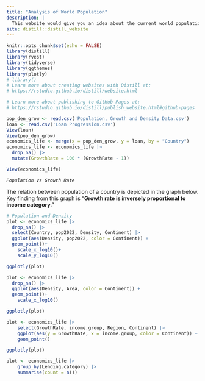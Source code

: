 ```yaml
---
title: "Analysis of World Population"
description: |
  This website would give you an idea about the current world population and different indices based upon population.
site: distill::distill_website
---
```


```r
knitr::opts_chunk$set(echo = FALSE)
library(distill)
library(rvest)
library(tidyverse)
library(ggthemes)
library(plotly)
# library()
# Learn more about creating websites with Distill at:
# https://rstudio.github.io/distill/website.html

# Learn more about publishing to GitHub Pages at:
# https://rstudio.github.io/distill/publish_website.html#github-pages

pop_den_grow <- read.csv('Population, Growth and Density Data.csv')
loan <- read.csv('Loan Progression.csv')
View(loan)
View(pop_den_grow)
economics_life <- merge(x = pop_den_grow, y = loan, by = "Country")
economics_life <- economics_life |>
  drop_na() |>
  mutate(GrowthRate = 100 * (GrowthRate - 1))

View(economics_life)
```

*`Population vs Growth Rate`*

The relation between population of a country is depicted in the graph below. Key finding from this graph is "**Growth rate is inversely proportional to income category."**

```r

# Population and Density
plot <- economics_life |>
  drop_na() |>
  select(Country, pop2022, Density, Continent) |>
  ggplot(aes(Density, pop2022, color = Continent)) +
  geom_point()+
    scale_x_log10()+
    scale_y_log10()

ggplotly(plot)

```

```r
plot <- economics_life |>
  drop_na() |>
  ggplot(aes(Density, Area, color = Continent)) +
  geom_point()+
    scale_x_log10()

ggplotly(plot)

```

```r
plot <- economics_life |>
    select(GrowthRate, income.group, Region, Continent) |>
    ggplot(aes(y = GrowthRate, x = income.group, color = Continent)) +
    geom_point()

ggplotly(plot)
```

```r
plot <- economics_life |>
    group_by(Lending.category) |>
    summarise(count = n())

```